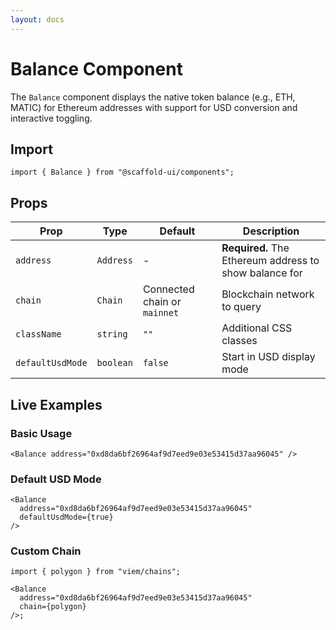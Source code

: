 ```yaml
---
layout: docs
---
```



# Balance Component

The `Balance` component displays the native token balance (e.g., ETH, MATIC) for Ethereum addresses with support for USD conversion and interactive toggling.

## Import

```tsx
import { Balance } from "@scaffold-ui/components";
```

## Props

| Prop             | Type      | Default                      | Description                                            |
| ---------------- | --------- | ---------------------------- | ------------------------------------------------------ |
| `address`        | `Address` | -                            | **Required.** The Ethereum address to show balance for |
| `chain`          | `Chain`   | Connected chain or `mainnet` | Blockchain network to query                            |
| `className`      | `string`  | `""`                         | Additional CSS classes                                 |
| `defaultUsdMode` | `boolean` | `false`                      | Start in USD display mode                              |

## Live Examples

### Basic Usage

<DocsProvider>
  <Balance address="0xd8da6bf26964af9d7eed9e03e53415d37aa96045" />
</DocsProvider>

```tsx
<Balance address="0xd8da6bf26964af9d7eed9e03e53415d37aa96045" />
```

### Default USD Mode

<DocsProvider>
  <Balance
    address="0xd8da6bf26964af9d7eed9e03e53415d37aa96045"
    defaultUsdMode={true}
  />
</DocsProvider>

```tsx
<Balance
  address="0xd8da6bf26964af9d7eed9e03e53415d37aa96045"
  defaultUsdMode={true}
/>
```

### Custom Chain


<DocsProvider>
  <Balance
    address="0xd8da6bf26964af9d7eed9e03e53415d37aa96045"
    chain={polygon}
  />
</DocsProvider>

```tsx
import { polygon } from "viem/chains";

<Balance
  address="0xd8da6bf26964af9d7eed9e03e53415d37aa96045"
  chain={polygon}
/>;
```
